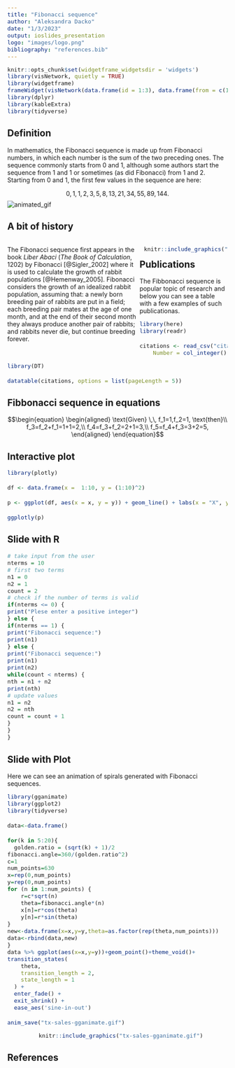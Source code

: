 ```yaml
---
title: "Fibonacci sequence"
author: "Aleksandra Dacko"
date: "1/3/2023"
output: ioslides_presentation
logo: "images/logo.png"
bibliography: "references.bib"
---
```

```r
knitr::opts_chunk$set(widgetframe_widgetsdir = 'widgets')
library(visNetwork, quietly = TRUE)
library(widgetframe)
frameWidget(visNetwork(data.frame(id = 1:3), data.frame(from = c(1,2), to = c(1,3))))
library(dplyr)
library(kableExtra)
library(tidyverse)
```

```{=html}
<style>
pre {
    line-height: 1.2em;
    font-size: 15px;
}
</style>
```
```{=html}
<style>
div.footnotes {
  position: absolute;
  bottom: 0;
  margin-bottom: 25px;
  margin-left: 40px;
  width: 80%;
  font-size: 0.6em;
}
</style>
```
```{=html}
<script src="https://ajax.googleapis.com/ajax/libs/jquery/3.1.1/jquery.min.js"></script>
```
```{=html}
<script>
  $(document).ready(function() {
    $('slide:not(.backdrop):not(.title-slide)').append('<div class=\"footnotes\">');

    $('footnote').each(function(index) {
      var text  = $(this).html();
      var fnNum = (index+1).toString().sup();
      $(this).html(text + fnNum);

      var footnote   = fnNum + ': ' + $(this).attr('content') + '<br/>';
      var oldContent = $(this).parents('slide').children('div.footnotes').html();
      var newContent = oldContent + footnote;
      $(this).parents('slide').children('div.footnotes').html(newContent);
    });
  });
</script>
```
## Definition

In mathematics, the Fibonacci sequence is made up from Fibonacci numbers, in which each number is the sum of the two preceding ones. The sequence commonly starts from 0 and 1, although some authors start the sequence from 1 and 1 or sometimes (as did Fibonacci) from 1 and 2. Starting from 0 and 1, the first few values in the sequence are <footnote content="The definition is coming from https://en.wikipedia.org/wiki/Fibonacci_number">here</footnote>:

$$0, 1, 1, 2, 3, 5, 8, 13, 21, 34, 55, 89, 144.$$ ![animated_gif](image/fibo.gif)

## A bit of history

::: {style="float: left; width: 60%;"}
The Fibonacci sequence first appears in the book *Liber Abaci* (*The Book of Calculation*, 1202) by Fibonacci [@Sigler_2002] where it is used to calculate the growth of rabbit populations [@Hemenway_2005]. Fibonacci considers the growth of an idealized rabbit population, assuming that: a newly born breeding pair of rabbits are put in a field; each breeding pair mates at the age of one month, and at the end of their second month they always produce another pair of rabbits; and rabbits never die, but continue breeding forever.
:::

::: {style="float: right; width: 38%;"}
```r
knitr::include_graphics("https://upload.wikimedia.org/wikipedia/commons/0/04/Liber_abbaci_magliab_f124r.jpg")
```
:::

## Publications

The Fibbonacci sequence is popular topic of research and below you can see a table with a few examples of such publicationas.

```r
library(here)
library(readr)

citations <- read_csv("citations.csv", col_types = cols(Volume = col_integer(), 
    Number = col_integer())) %>% as.data.frame()

```

```r
library(DT)

datatable(citations, options = list(pageLength = 5))
```

## Fibbonacci sequence in equations

$$\begin{equation}
  \begin{aligned}
       \text{Given} \,\, f_1=1,f_2=1, \text{then}\\
        f_3=f_2+f_1=1+1=2,\\
        f_4=f_3+f_2=2+1=3,\\
        f_5=f_4+f_3=3+2=5,
    \end{aligned}
\end{equation}$$

## Interactive plot 

```r
library(plotly)

df <- data.frame(x =  1:10, y = (1:10)^2)

p <- ggplot(df, aes(x = x, y = y)) + geom_line() + labs(x = "X", y = "Y", title = "X and Y")

ggplotly(p)

```

## Slide with R 

```r
# take input from the user
nterms = 10
# first two terms
n1 = 0
n2 = 1
count = 2
# check if the number of terms is valid
if(nterms <= 0) {
print("Plese enter a positive integer")
} else {
if(nterms == 1) {
print("Fibonacci sequence:")
print(n1)
} else {
print("Fibonacci sequence:")
print(n1)
print(n2)
while(count < nterms) {
nth = n1 + n2
print(nth)
# update values
n1 = n2
n2 = nth
count = count + 1
}
}
}
```

## Slide with Plot

Here we can see an animation of spirals generated with Fibonacci sequences.

```r
library(gganimate)
library(ggplot2)
library(tidyverse)

data<-data.frame()

for(k in 5:20){
  golden.ratio = (sqrt(k) + 1)/2
fibonacci.angle=360/(golden.ratio^2)
c=1
num_points=630
x=rep(0,num_points)
y=rep(0,num_points)
for (n in 1:num_points) {
    r=c*sqrt(n)
    theta=fibonacci.angle*(n)
    x[n]=r*cos(theta)
    y[n]=r*sin(theta)
}
new<-data.frame(x=x,y=y,theta=as.factor(rep(theta,num_points)))
data<-rbind(data,new)
}
data %>% ggplot(aes(x=x,y=y))+geom_point()+theme_void()+
transition_states(
    theta,
    transition_length = 2,
    state_length = 1
  ) +
  enter_fade() + 
  exit_shrink() +
  ease_aes('sine-in-out')

anim_save("tx-sales-gganimate.gif")


```

<center>

```r
  knitr::include_graphics("tx-sales-gganimate.gif")

```

</center>

## References
